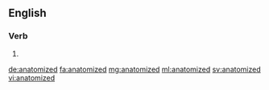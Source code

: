 ==English==

===Verb===
{{head|en}}

# {{en-past of|anatomize}}

[[de:anatomized]]
[[fa:anatomized]]
[[mg:anatomized]]
[[ml:anatomized]]
[[sv:anatomized]]
[[vi:anatomized]]